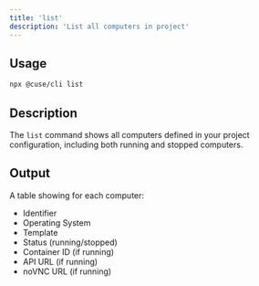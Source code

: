 ```yaml
---
title: 'list'
description: 'List all computers in project'
---
```


## Usage

```bash
npx @cuse/cli list
```

## Description

The `list` command shows all computers defined in your project configuration, including both running and stopped computers.

## Output

A table showing for each computer:
- Identifier
- Operating System
- Template
- Status (running/stopped)
- Container ID (if running)
- API URL (if running)
- noVNC URL (if running)
